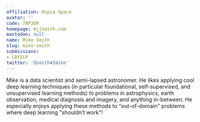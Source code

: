 ```yaml
---
affiliation: Aspia Space
avatar: ''
code: 7AP3GR
homepage: mjjsmith.com
mastodon: null
name: Mike Smith
slug: mike-smith
submissions:
- LBYSLP
twitter: '@smith42mike'
---
```


Mike is a data scientist and semi-lapsed astronomer. He likes applying cool deep learning techniques (in particular foundational, self-supervised, and unsupervised learning methods) to problems in astrophysics, earth observation, medical diagnosis and imagery, and anything in-between. He especially enjoys applying these methods to "out-of-domain" problems where deep learning "shouldn’t work"!
